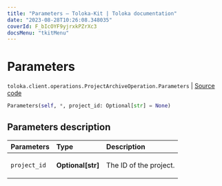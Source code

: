 ```yaml
---
title: "Parameters — Toloka-Kit | Toloka documentation"
date: "2023-08-28T10:26:08.348035"
coverId: F_bIcOYF9yjrxkPZrXc3
docsMenu: "tkitMenu"
---
```


# Parameters

`toloka.client.operations.ProjectArchiveOperation.Parameters` | [Source code](https://github.com/Toloka/toloka-kit/blob/v1.2.1/src/client/operations.py#L287)

```python
Parameters(self, *, project_id: Optional[str] = None)
```

## Parameters description

| Parameters | Type | Description |
| :----------| :----| :-----------|
`project_id`|**Optional\[str\]**|<p>The ID of the project.</p>